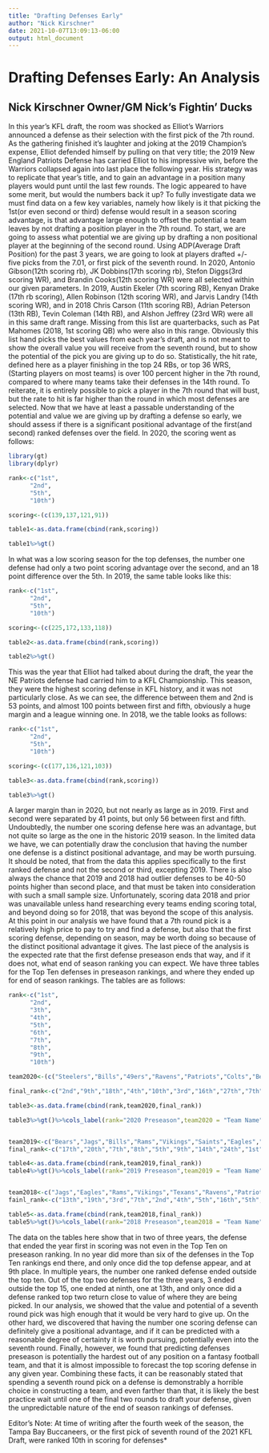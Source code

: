 ```yaml
---
title: "Drafting Defenses Early"
author: "Nick Kirschner"
date: 2021-10-07T13:09:13-06:00
output: html_document
---
```



# Drafting Defenses Early: An Analysis
## Nick Kirschner Owner/GM Nick's Fightin' Ducks

In this year’s KFL draft, the room was shocked as Elliot’s Warriors announced a defense as their selection with the first pick of the 7th round. As the gathering finished it’s laughter and joking at the 2019 Champion’s expense, Elliot defended himself by pulling on that very title; the 2019 New England Patriots Defense has carried Elliot to his impressive win, before the Warriors collapsed again into last place the following year. His strategy was to replicate that year's title, and to gain an advantage in a position many players would punt until the last few rounds. The logic appeared to have some merit, but would the numbers back it up? To fully investigate data we must find data on a few key variables, namely how likely is it that picking the 1st(or even second or third) defense would result in a season scoring advantage, is that advantage large enough to offset the potential a team leaves by not drafting a position player in the 7th round.
	To start, we are going to assess what potential we are giving up by drafting a non positional player at the beginning of the second round. Using ADP(Average Draft Position) for the past 3 years, we are going to look at players drafted +/- five picks from the 7.01, or first pick of the seventh round. In 2020, Antonio Gibson(12th scoring rb), JK Dobbins(17th scoring rb), Stefon Diggs(3rd scoring WR), and Brandin Cooks(12th scoring WR) were all selected within our given parameters. In 2019, Austin Ekeler (7th scoring RB), Kenyan Drake (17th rb scoring), Allen Robinson (12th scoring WR), and Jarvis Landry (14th scoring WR), and in 2018  Chris Carson (11th scoring RB), Adrian Peterson (13th RB), Tevin Coleman (14th RB), and Alshon Jeffrey (23rd WR) were all in this same draft range. Missing from this list are quarterbacks, such as Pat Mahomes (2018, 1st scoring QB) who were also in this range. Obviously this list hand picks the best values from each year's draft, and is not meant to show the overall value you will receive from the seventh round, but to show the potential of the pick you are giving up to do so. Statistically, the hit rate, defined here as a player finishing in the top 24 RBs, or top 36 WRS, (Starting players on most teams) is over 100 percent higher in the 7th round, compared to where many teams take their defenses in the 14th round. To reiterate, it is entirely possible to pick a player in the 7th round that will bust, but the rate to hit is far higher than the round in which most defenses are selected.
	Now that we have at least a passable understanding of the potential and value we are giving up by drafting a defense so early, we should assess if there is a significant positional advantage of the first(and second) ranked defenses over the field. In 2020, the scoring went as follows: 



```r
library(gt)
library(dplyr)

rank<-c("1st",
      "2nd",
      "5th",
      "10th")

scoring<-(c(139,137,121,91))

table1<-as.data.frame(cbind(rank,scoring))

table1%>%gt()

```
In what was a low scoring season for the top defenses, the number one defense had only a two point scoring advantage over the second, and an 18 point difference over the 5th. In 2019, the same table looks like this:

```r


rank<-c("1st",
      "2nd",
      "5th",
      "10th")

scoring<-(c(225,172,133,118))

table2<-as.data.frame(cbind(rank,scoring))

table2%>%gt()

```


This was the year that Elliot had talked about during the draft, the year the NE Patriots defense had carried him to a KFL Championship. This season, they were the highest scoring defense in KFL history, and it was not particularly close. As we can see, the difference between them and 2nd is 53 points, and almost 100 points between first and fifth, obviously a huge margin and a league winning one. In 2018, we the table looks as follows:

```r


rank<-c("1st",
      "2nd",
      "5th",
      "10th")

scoring<-(c(177,136,121,103))

table3<-as.data.frame(cbind(rank,scoring))

table3%>%gt()

```


A larger margin than in 2020, but not nearly as large as in 2019. First and second were separated by 41 points, but only 56 between first and fifth. Undoubtedly, the number one scoring defense here was an advantage, but not quite so large as the one in the historic 2019 season. In the limited data we have, we can potentially draw the conclusion that having the number one defense is a distinct positional advantage, and may be worth pursuing. It should be noted, that from the data this applies specifically to the first ranked defense and not the second or third, excepting 2019. There is also always the chance that 2019 and 2018 had outlier defenses to be 40-50 points higher than second place, and that must be taken into consideration with such a small sample size. Unfortunately, scoring data 2018 and prior was unavailable unless hand researching every teams ending scoring total, and beyond doing so for 2018, that was beyond the scope of this analysis. 
	At this point in our analysis we have found that a 7th round pick is a relatively high price to pay to try and find a defense, but also that the first scoring defense, depending on season, may be worth doing so because of the distinct positional advantage it gives. The last piece of the analysis is the expected rate that the first defense preseason ends that way, and if it does not, what end of season ranking you can expect. We have three tables for the Top Ten defenses in preseason rankings, and where they ended up for end of season rankings. The tables are as follows:
	
```r


rank<-c("1st",
      "2nd",
      "3th",
      "4th",
      "5th",
      "6th",
      "7th",
      "8th",
      "9th",
      "10th")

team2020<-(c("Steelers","Bills","49ers","Ravens","Patriots","Colts","Bears","Vikings","Saints","Buccaneers"))

final_rank<-c("2nd","9th","18th","4th","10th","3rd","16th","27th","7th","8th")

table3<-as.data.frame(cbind(rank,team2020,final_rank))

table3%>%gt()%>%cols_label(rank="2020 Preseason",team2020 = "Team Name",final_rank="Final Finish")


team2019<-c("Bears","Jags","Bills","Rams","Vikings","Saints","Eagles","Chargers","Patriots","Titans")
final_rank<-c("17th","20th","7th","8th","5th","9th","14th","24th","1st","10th")

table4<-as.data.frame(cbind(rank,team2019,final_rank))
table4%>%gt()%>%cols_label(rank="2019 Preseason",team2019 = "Team Name",final_rank="Final Finish")


team2018<-c("Jags","Eagles","Rams","Vikings","Texans","Ravens","Patriots","Chargers","Broncos","Saints")
fainl_rank<-c("13th","19th","3rd","7th","2nd","4th","5th","16th","5th","15th")

table5<-as.data.frame(cbind(rank,team2018,final_rank))
table5%>%gt()%>%cols_label(rank="2018 Preseason",team2018 = "Team Name",final_rank="Final Finish")


```	

The data on the tables here show that in two of three years, the defense that ended the year first in scoring was not even in the Top Ten on preseason ranking. In no year did more than six of the defenses in the Top Ten rankings end there, and only once did the top defense appear, and at 9th place. In multiple years, the number one ranked defense ended outside the top ten. Out of the top two defenses for the three years, 3 ended outside the top 15, one ended at ninth, one at 13th, and only once did a defense ranked top two return close to value of where they are being picked.
	In our analysis, we showed that the value and potential of a seventh round pick was  high enough that it would be very hard to give up. On the other hard, we discovered that having the number one scoring defense can definitely give a positional advantage, and if it can be predicted with a reasonable degree of certainty it is worth pursuing, potentially even into the seventh round. Finally, however, we found that predicting defenses preseason is potentially the hardest out of any position on a fantasy football team, and that it is almost impossible to forecast the top scoring defense in any given year. Combining these facts, it can be reasonably stated that spending a seventh round pick on a defense is demonstrably a horrible choice in constructing a team, and even farther than that, it is likely the best practice wait until one of the final two rounds to draft your defense, given the unpredictable nature of the end of season rankings of defenses.


Editor’s Note: At time of writing after the fourth week of the season, the Tampa Bay Buccaneers, or the first pick of seventh round of the 2021 KFL Draft, were ranked 10th in scoring for defenses*

